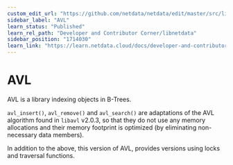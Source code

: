 ```yaml
---
custom_edit_url: "https://github.com/netdata/netdata/edit/master/src/libnetdata/avl/README.md"
sidebar_label: "AVL"
learn_status: "Published"
learn_rel_path: "Developer and Contributor Corner/libnetdata"
sidebar_position: "1714030"
learn_link: "https://learn.netdata.cloud/docs/developer-and-contributor-corner/libnetdata/avl"
---
```


# AVL

AVL is a library indexing objects in B-Trees.

`avl_insert()`, `avl_remove()` and `avl_search()` are adaptations
of the AVL algorithm found in `libavl` v2.0.3, so that they do not
use any memory allocations and their memory footprint is optimized
(by eliminating non-necessary data members).

In addition to the above, this version of AVL, provides versions using locks
and traversal functions.

